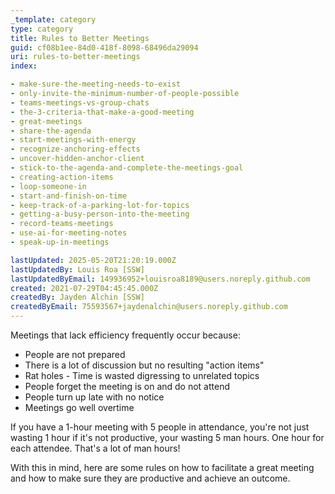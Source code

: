 ```yaml
---
_template: category
type: category
title: Rules to Better Meetings
guid: cf08b1ee-84d0-418f-8098-68496da29094
uri: rules-to-better-meetings
index:

- make-sure-the-meeting-needs-to-exist
- only-invite-the-minimum-number-of-people-possible
- teams-meetings-vs-group-chats
- the-3-criteria-that-make-a-good-meeting
- great-meetings
- share-the-agenda
- start-meetings-with-energy
- recognize-anchoring-effects
- uncover-hidden-anchor-client
- stick-to-the-agenda-and-complete-the-meetings-goal
- creating-action-items
- loop-someone-in
- start-and-finish-on-time
- keep-track-of-a-parking-lot-for-topics
- getting-a-busy-person-into-the-meeting
- record-teams-meetings
- use-ai-for-meeting-notes
- speak-up-in-meetings

lastUpdated: 2025-05-20T21:20:19.000Z
lastUpdatedBy: Louis Roa [SSW]
lastUpdatedByEmail: 149936952+louisroa8189@users.noreply.github.com
created: 2021-07-29T04:45:45.000Z
createdBy: Jayden Alchin [SSW]
createdByEmail: 75593567+jaydenalchin@users.noreply.github.com
---
```


Meetings that lack efficiency frequently occur because:

* People are not prepared  
* There is a lot of discussion but no resulting "action items"  
* Rat holes - Time is wasted digressing to unrelated topics  
* People forget the meeting is on and do not attend  
* People turn up late with no notice  
* Meetings go well overtime  

If you have a 1-hour meeting with 5 people in attendance, you're not just wasting 1 hour if it's not productive, your wasting 5 man hours. One hour for each attendee. That's a lot of man hours!

With this in mind, here are some rules on how to facilitate a great meeting and how to make sure they are productive and achieve an outcome.
